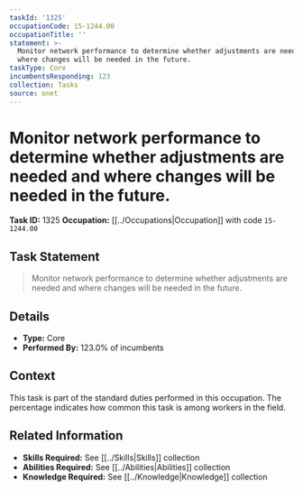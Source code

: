 ```yaml
---
taskId: '1325'
occupationCode: 15-1244.00
occupationTitle: ''
statement: >-
  Monitor network performance to determine whether adjustments are needed and
  where changes will be needed in the future.
taskType: Core
incumbentsResponding: 123
collection: Tasks
source: onet
---
```

# Monitor network performance to determine whether adjustments are needed and where changes will be needed in the future.

**Task ID:** 1325
**Occupation:** [[../Occupations|Occupation]] with code `15-1244.00`

## Task Statement

> Monitor network performance to determine whether adjustments are needed and where changes will be needed in the future.

## Details

- **Type:** Core
- **Performed By:** 123.0% of incumbents

## Context

This task is part of the standard duties performed in this occupation. The percentage indicates how common this task is among workers in the field.

## Related Information

- **Skills Required:** See [[../Skills|Skills]] collection
- **Abilities Required:** See [[../Abilities|Abilities]] collection
- **Knowledge Required:** See [[../Knowledge|Knowledge]] collection
